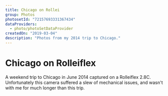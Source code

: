 ```yaml
---
title: Chicago on Rollei
group: Photos
photosetId: "72157693331367434"
dataProviders:
  - photo/photoSetDataProvider
createdOn: "2019-03-04"
description: "Photos from my 2014 trip to Chicago."
---
```



# Chicago on Rolleiflex

A weekend trip to Chicago in June 2014 captured on a Rolleiflex 2.8C. Unfortunately this camera suffered a slew of mechanical issues, and wasn't with me for much longer than this trip.

<PhotoSet />
